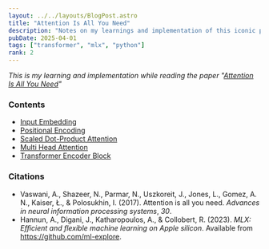 ```yaml
---
layout: ../../layouts/BlogPost.astro
title: "Attention Is All You Need"
description: "Notes on my learnings and implementation of this iconic paper from scratch"
pubDate: 2025-04-01
tags: ["transformer", "mlx", "python"]
rank: 2
---
```


_This is my learning and implementation while reading the paper "[Attention Is All You Need](https://arxiv.org/abs/1706.03762)"_

### Contents
- [Input Embedding](./attention-is-all-you-need/input_embedding)
- [Positional Encoding](./attention-is-all-you-need/positional_encoding)
- [Scaled Dot-Product Attention](./attention-is-all-you-need/scaled_dot_product_attention)
- [Multi Head Attention](./attention-is-all-you-need/multi_head_attention)
- [Transformer Encoder Block](./attention-is-all-you-need/transformer_encoder_block)

### Citations
- Vaswani, A., Shazeer, N., Parmar, N., Uszkoreit, J., Jones, L., Gomez, A. N., Kaiser, Ł., & Polosukhin, I. (2017). Attention is all you need. *Advances in neural information processing systems*, *30*.
- Hannun, A., Digani, J., Katharopoulos, A., & Collobert, R. (2023). *MLX: Efficient and flexible machine learning on Apple silicon*. Available from https://github.com/ml-explore.
